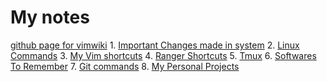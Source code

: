 = My notes =
[[https://github.com/vimwiki/vimwiki|github page for vimwiki]]
1. [[Important Changes made in system]]
2. [[Linux Commands]]
3. [[My Vim shortcuts]]
4. [[Ranger Shortcuts]]
5. [[Tmux]]
6. [[Softwares To Remember]]
7. [[Git commands]]
8. [[My Personal Projects]]
